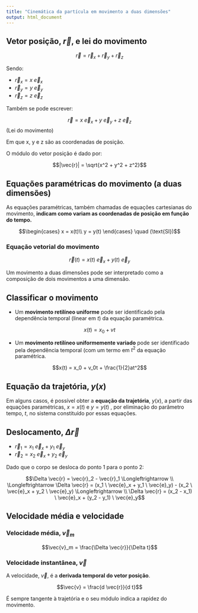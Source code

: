 ```yaml
---
title: "Cinemática da partícula em movimento a duas dimensões"
output: html_document
---
```


## Vetor posição, $\vec{r}$, e lei do movimento

$$\vec{r} = \vec{r}_x + \vec{r}_y + \vec{r}_z$$

Sendo:

* $\vec{r}_x = x \ \vec{e}_x$
* $\vec{r}_y = y \ \vec{e}_y$
* $\vec{r}_z = z \ \vec{e}_z$

Também se pode escrever:

$$\vec{r} = x \ \vec{e}_x + y \ \vec{e}_y + z \ \vec{e}_z$$
(Lei do movimento)

Em que x, y e z são as coordenadas de posição.

O módulo do vetor posição é dado por:

$$|\vec{r}| = \sqrt{x^2 + y^2 + z^2}$$

## Equações paramétricas do movimento (a duas dimensões)

As equações paramétricas, também chamadas de equações cartesianas do movimento, **indicam como variam as coordenadas de posição em função do tempo.**

$$\begin{cases}
    x = x(t)\\
	y = y(t)
  \end{cases} \quad (\text{SI})$$

### Equação vetorial do movimento

$$\vec{r}(t) = x(t) \ \vec{e}_x + y(t) \ \vec{e}_y$$

Um movimento a duas dimensões pode ser interpretado como a composição de dois movimentos a uma dimensão.

## Classificar o movimento

* Um **movimento retilíneo uniforme** pode ser identificado pela dependência temporal (linear em $t$) da equação paramétrica.

$$x(t) = x_0 + vt$$

* Um **movimento retilíneo uniformemente variado** pode ser identificado pela dependência temporal (com um termo em $t^2$ da equação paramétrica.

$$x(t) = x_0 + v_0t + \frac{1}{2}at^2$$

## Equação da trajetória, $y(x)$

Em alguns casos, é possível obter a **equação da trajetória**, $y(x)$, a partir das equações paramétricas, $x = x(t)$ e $y = y(t)$ , por eliminação do parâmetro tempo, $t$, no sistema constituído por essas equações.

## Deslocamento, $\Delta\vec{r}$

* $\vec{r}_1 = x_1 \ \vec{e}_x + y_1 \ \vec{e}_y$
* $\vec{r}_2 = x_2 \ \vec{e}_x + y_2 \ \vec{e}_y$

Dado que o corpo se desloca do ponto 1 para o ponto 2:

$$\Delta \vec{r} = \vec{r}_2 - \vec{r}_1 \Longleftrightarrow \\
\Longleftrightarrow \Delta \vec{r} = (x_1 \ \vec{e}_x + y_1 \ \vec{e}_y) - (x_2 \ \vec{e}_x + y_2 \ \vec{e}_y) \Longleftrightarrow \\
\Delta \vec{r} = (x_2 - x_1) \ \vec{e}_x + (y_2 - y_1) \ \vec{e}_y$$

## Velocidade média e velocidade

### Velocidade média, $\vec{v}_m$

$$\vec{v}_m = \frac{\Delta \vec{r}}{\Delta t}$$

### Velocidade instantânea, $\vec{v}$

A velocidade, $\vec{v}$, é a **derivada temporal do vetor posição**.

$$\vec{v} = \frac{d \vec{r}}{d t}$$

É sempre tangente à trajetória e o seu módulo indica a rapidez do movimento.
